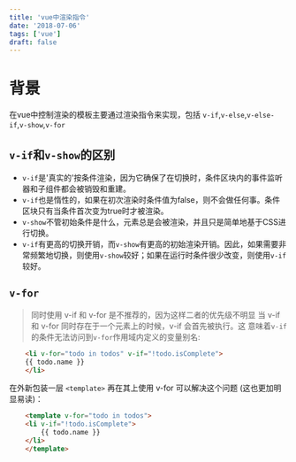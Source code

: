 ```yaml
---
title: 'vue中渲染指令'
date: '2018-07-06'
tags: ['vue']
draft: false
---
```


# 背景

在vue中控制渲染的模板主要通过渲染指令来实现，包括 `v-if`,`v-else`,`v-else-if`,`v-show`,`v-for`

## `v-if`和`v-show`的区别

- `v-if`是'真实的'按条件渲染，因为它确保了在切换时，条件区块内的事件监听器和子组件都会被销毁和重建。
- `v-if`也是惰性的，如果在初次渲染时条件值为false，则不会做任何事。条件区块只有当条件首次变为true时才被渲染。
- `v-show`不管初始条件是什么，元素总是会被渲染，并且只是简单地基于CSS进行切换。
- `v-if`有更高的切换开销，而`v-show`有更高的初始渲染开销。因此，如果需要非常频繁地切换，则使用`v-show`较好；如果在运行时条件很少改变，则使用`v-if`较好。

## `v-for`
>
> 同时使用 v-if 和 v-for 是不推荐的，因为这样二者的优先级不明显
当 v-if 和 v-for 同时存在于一个元素上的时候，v-if 会首先被执行。这 意味着`v-if`的条件无法访问到`v-for`作用域内定义的变量别名:

```html
    <li v-for="todo in todos" v-if="!todo.isComplete">
    {{ todo.name }}
    </li>
```

在外新包装一层 `<template>` 再在其上使用 v-for 可以解决这个问题 (这也更加明显易读)：

```html
    <template v-for="todo in todos">
    <li v-if="!todo.isComplete">
        {{ todo.name }}
    </li>
    </template>
```

